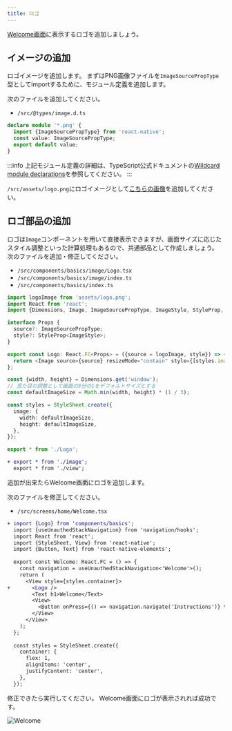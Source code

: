 ```yaml
---
title: ロゴ
---
```


[Welcome画面](app-spec#welcome)に表示するロゴを追加しましょう。

## イメージの追加

ロゴイメージを追加します。
まずはPNG画像ファイルを`ImageSourcePropType`型としてimportするために、モジュール定義を追加します。

次のファイルを追加してください。

- `/src/@types/image.d.ts`

```typescript jsx title="/src/@types/image.d.ts"
declare module '*.png' {
  import {ImageSourcePropType} from 'react-native';
  const value: ImageSourcePropType;
  export default value;
}
```

:::info
上記モジュール定義の詳細は、TypeScript公式ドキュメントの[Wildcard module declarations](https://www.typescriptlang.org/docs/handbook/modules.html#wildcard-module-declarations)を参照してください。
:::

`/src/assets/logo.png`にロゴイメージとして[こちらの画像](app-hands-on/logo.png)を追加してください。

## ロゴ部品の追加

ロゴは`Image`コンポーネントを用いて直接表示できますが、画面サイズに応じたスタイル調整といった計算処理もあるので、共通部品として作成しましょう。
次のファイルを追加・修正してください。

- `/src/components/basics/image/Logo.tsx`
- `/src/components/basics/image/index.ts`
- `/src/components/basics/index.ts`

```typescript jsx title="/src/components/basics/image/Logo.tsx"
import logoImage from 'assets/logo.png';
import React from 'react';
import {Dimensions, Image, ImageSourcePropType, ImageStyle, StyleProp, StyleSheet} from 'react-native';

interface Props {
  source?: ImageSourcePropType;
  style?: StyleProp<ImageStyle>;
}

export const Logo: React.FC<Props> = ({source = logoImage, style}) => {
  return <Image source={source} resizeMode="contain" style={[styles.image, style]} />;
};

const {width, height} = Dimensions.get('window');
// 見た目の調整として画面の3分の1をデフォルトサイズとする
const defaultImageSize = Math.min(width, height) * (1 / 3);

const styles = StyleSheet.create({
  image: {
    width: defaultImageSize,
    height: defaultImageSize,
  },
});
```

```typescript jsx title="/src/components/basics/image/index.ts"
export * from './Logo';
```

```diff title="/src/components/basics/index.ts"
+ export * from './image';
  export * from './view';
```

追加が出来たらWelcome画面にロゴを追加します。

次のファイルを修正してください。

- `/src/screens/home/Welcome.tsx`

```diff title="/src/screens/home/Welcome.tsx"
+ import {Logo} from 'components/basics';
  import {useUnauthedStackNavigation} from 'navigation/hooks';
  import React from 'react';
  import {StyleSheet, View} from 'react-native';
  import {Button, Text} from 'react-native-elements';
  
  export const Welcome: React.FC = () => {
    const navigation = useUnauthedStackNavigation<'Welcome'>();
    return (
      <View style={styles.container}>
+       <Logo />
        <Text h1>Welcome</Text>
        <View>
          <Button onPress={() => navigation.navigate('Instructions')} title="登録する" />
        </View>
      </View>
    );
  };
  
  const styles = StyleSheet.create({
    container: {
      flex: 1,
      alignItems: 'center',
      justifyContent: 'center',
    },
  });
```

修正できたら実行してください。
Welcome画面にロゴが表示されれば成功です。

![Welcome](app-hands-on/welcome_with_logo.png)
